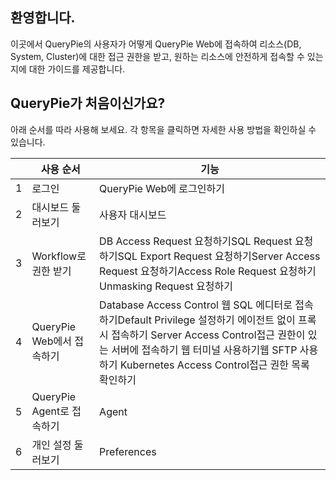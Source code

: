 ## 환영합니다.
이곳에서 QueryPie의 사용자가 어떻게 QueryPie Web에 접속하여 리소스(DB, System, Cluster)에 대한 접근 권한을 받고, 원하는 리소스에 안전하게 접속할 수 있는지에 대한 가이드를 제공합니다. 

## QueryPie가 처음이신가요?
아래 순서를 따라 사용해 보세요. 각 항목을 클릭하면 자세한 사용 방법을 확인하실 수 있습니다.

|   | 사용 순서                | 기능                                                                                                                                                                                  |
| - | -------------------- | ----------------------------------------------------------------------------------------------------------------------------------------------------------------------------------- |
| 1 | 로그인                  | QueryPie Web에 로그인하기                                                                                                                                                                 |
| 2 | 대시보드 둘러보기            | 사용자 대시보드                                                                                                                                                                            |
| 3 | Workflow로 권한 받기      | DB Access Request 요청하기SQL Request 요청하기SQL Export Request 요청하기Server Access Request 요청하기Access Role Request 요청하기Unmasking Request 요청하기                                               |
| 4 | QueryPie Web에서 접속하기  | Database Access Control 웹 SQL 에디터로 접속하기Default Privilege 설정하기 에이전트 없이 프록시 접속하기 Server Access Control접근 권한이 있는 서버에 접속하기 웹 터미널 사용하기웹 SFTP 사용하기 Kubernetes Access Control접근 권한 목록 확인하기 |
| 5 | QueryPie Agent로 접속하기 | Agent                                                                                                                                                                               |
| 6 | 개인 설정 둘러보기           | Preferences                                                                                                                                                                         |
